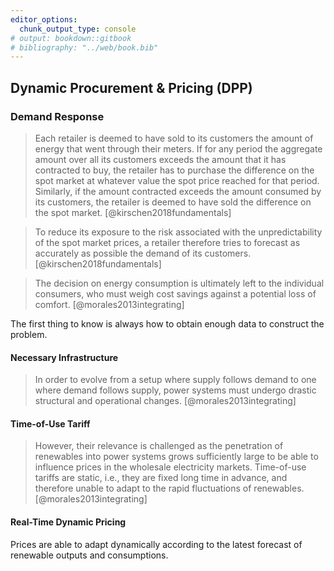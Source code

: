 ```yaml
---
editor_options:
  chunk_output_type: console
# output: bookdown::gitbook
# bibliography: "../web/book.bib"
---
```


## Dynamic Procurement & Pricing (DPP)

### Demand Response

> Each retailer is deemed to have sold to its customers the amount of energy that went through their meters. If for any period the aggregate amount over all its customers exceeds the amount that it has contracted to buy, the retailer has to purchase the difference on the spot market at whatever value the spot price reached for that period. Similarly, if the amount contracted exceeds the amount consumed by its customers, the retailer is deemed to have sold the difference on the spot market. [@kirschen2018fundamentals]

> To reduce its exposure to the risk associated with the unpredictability of the spot market prices, a retailer therefore tries to forecast as accurately as possible the demand of its customers. [@kirschen2018fundamentals]

> The decision on energy consumption is ultimately left to the individual consumers, who must weigh cost savings against a potential loss of comfort. [@morales2013integrating]

The first thing to know is always how to obtain enough data to construct the problem.

#### Necessary Infrastructure {-}

> In order to evolve from a setup where supply follows demand to one where demand follows supply, power systems must undergo drastic structural and operational changes. [@morales2013integrating]

#### Time-of-Use Tariff {-}

> However, their relevance is challenged as the penetration of renewables into power systems grows sufficiently large to be able to influence prices in the wholesale electricity markets. Time-of-use tariffs are static, i.e., they are fixed long time in advance, and therefore unable to adapt to the rapid fluctuations of renewables. [@morales2013integrating]

#### Real-Time Dynamic Pricing {-}

Prices are able to adapt dynamically according to the latest forecast of renewable outputs and consumptions.
